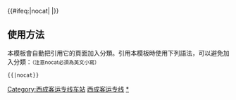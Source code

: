 {{鐵道路線
|模板名稱=西成客运专线
|Logo=[[File:China Railways.svg|17px]]<!-- [[File:MTR Corporation (logo only).svg|24px]]--> 
|名稱=[[西成客运专线]]
|代表色=#0033c9
|車站列表=[[西安北站|西安北]] - [[阿房宫站|阿房宫]] - [[鄠邑站|鄠邑]] - [[新场街站|新场街]] - [[佛坪站|佛坪]] - [[洋县西站|洋县西]] - [[城固北站|城固北]] - [[汉中站|汉中]] - [[新集站|新集]] - [[宁强南站|宁强南]] - [[朝天站|朝天]] - [[广元站|广元]] - [[剑门关站|剑门关]] - [[青川站|青川]] - [[江油北站|江油北]] - [[江油站|江油]] - [[青莲站|青莲]] - [[绵阳站|绵阳]] - [[罗江东站|罗江东]] - [[德阳站|德阳]] - [[旌阳站|''旌阳'']] - [[广汉北站|广汉北]] - [[青白江东站|青白江东]] - [[新都东站|新都东]] - [[成都东站|成都东]]
}}<includeonly>{{#ifeq:{{{1}}}|nocat|<!--空-->|[[Category:西成客运专线车站]]}}</includeonly><noinclude>

==使用方法==
本模板會自動把引用它的頁面加入分類。引用本模板時使用下列語法，可以避免加入分類：<small>（注意nocat必須為英文小寫）</small>
 <nowiki>{{</nowiki>{{PAGENAME}}<nowiki>|nocat}}</nowiki>
[[Category:中國鐵路路線模板|西成客运专线]]
[[Category:西成客运专线车站|*]]
</noinclude>